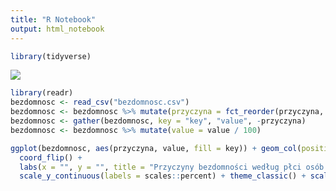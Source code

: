 ```yaml
---
title: "R Notebook"
output: html_notebook
---
```

```r
library(tidyverse)
```
![](wykres.png)

```r
library(readr)
bezdomnosc <- read_csv("bezdomnosc.csv")
bezdomnosc <- bezdomnosc %>% mutate(przyczyna = fct_reorder(przyczyna, ogolem))
bezdomnosc <- gather(bezdomnosc, key = "key", "value", -przyczyna)
bezdomnosc <- bezdomnosc %>% mutate(value = value / 100)
```

```r
ggplot(bezdomnosc, aes(przyczyna, value, fill = key)) + geom_col(position = "dodge", width = 0.8)+ 
  coord_flip() + 
  labs(x = "", y = "", title = "Przyczyny bezdomności według płci osób bezdomnych\n I kategorii w 2011 roku") +
  scale_y_continuous(labels = scales::percent) + theme_classic() + scale_fill_discrete(name= "" )+ theme(panel.grid.major.x = element_line(colour = "grey"))
```

